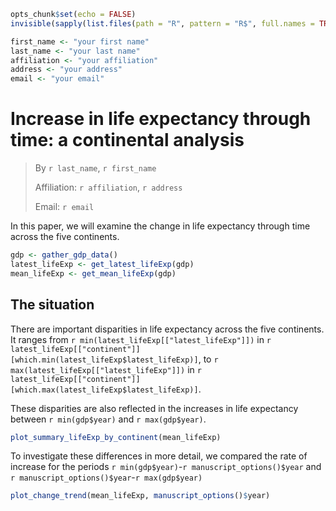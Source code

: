 ```r
opts_chunk$set(echo = FALSE)
invisible(sapply(list.files(path = "R", pattern = "R$", full.names = TRUE), source))
```

```r
first_name <- "your first name"
last_name <- "your last name"
affiliation <- "your affiliation"
address <- "your address"
email <- "your email"
```

# Increase in life expectancy through time: a continental analysis

> By `r last_name`, `r first_name`
>
> Affiliation: `r affiliation`, `r address`
>
> Email: `r email`

In this paper, we will examine the change in life expectancy through time across
the five continents.

```r
gdp <- gather_gdp_data()
latest_lifeExp <- get_latest_lifeExp(gdp)
mean_lifeExp <- get_mean_lifeExp(gdp)
```


## The situation

There are important disparities in life expectancy across the five
continents. It ranges from `r min(latest_lifeExp[["latest_lifeExp"]])`
in `r latest_lifeExp[["continent"]][which.min(latest_lifeExp$latest_lifeExp)]`,
to `r max(latest_lifeExp[["latest_lifeExp"]])`
in `r latest_lifeExp[["continent"]][which.max(latest_lifeExp$latest_lifeExp)]`.

These disparities are also reflected in the increases in life expectancy between
`r min(gdp$year)` and `r max(gdp$year)`.

```r
plot_summary_lifeExp_by_continent(mean_lifeExp)
```

To investigate these differences in more detail, we compared the rate of increase
for the periods `r min(gdp$year)`-`r manuscript_options()$year`
and `r manuscript_options()$year`-`r max(gdp$year)`

```r
plot_change_trend(mean_lifeExp, manuscript_options()$year)
```
